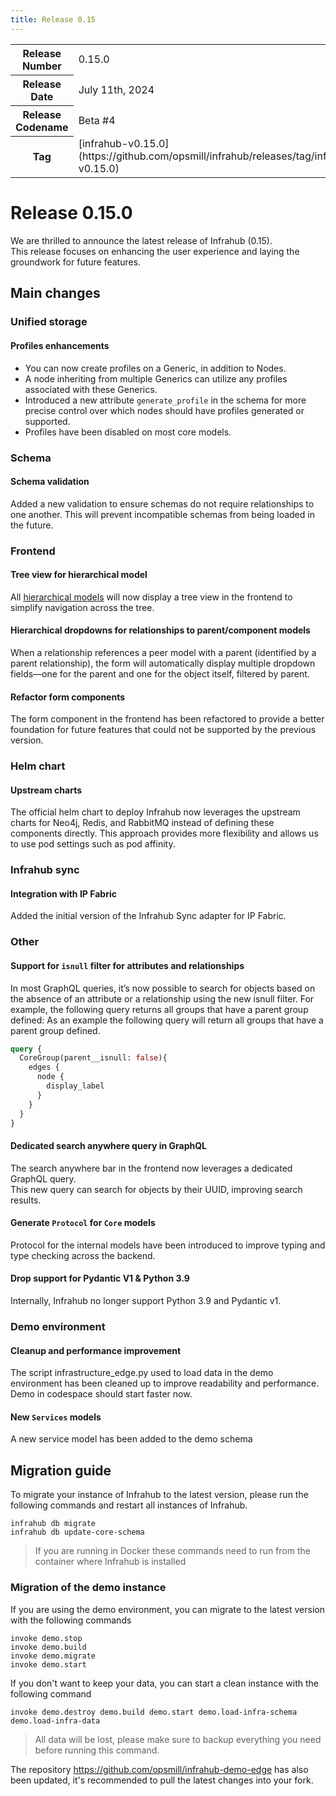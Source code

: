 ```yaml
---
title: Release 0.15
---
```

<table>
  <tbody>
    <tr>
      <th>Release Number</th>
      <td>0.15.0</td>
    </tr>
    <tr>
      <th>Release Date</th>
      <td>July 11th, 2024</td>
    </tr>
    <tr>
      <th>Release Codename</th>
      <td>Beta #4</td>
    </tr>
    <tr>
      <th>Tag</th>
      <td>[infrahub-v0.15.0](https://github.com/opsmill/infrahub/releases/tag/infrahub-v0.15.0)</td>
    </tr>
  </tbody>
</table>

# Release 0.15.0

We are thrilled to announce the latest release of Infrahub (0.15).  
This release focuses on enhancing the user experience and laying the groundwork for future features.

## Main changes

### Unified storage

#### Profiles enhancements

- You can now create profiles on a Generic, in addition to Nodes.
- A node inheriting from multiple Generics can utilize any profiles associated with these Generics.
- Introduced a new attribute `generate_profile` in the schema for more precise control over which nodes should have profiles generated or supported.
- Profiles have been disabled on most core models.

### Schema

#### Schema validation

Added a new validation to ensure schemas do not require relationships to one another. This will prevent incompatible schemas from being loaded in the future.

### Frontend

#### Tree view for hierarchical model

All [hierarchical models](https://docs.infrahub.app/topics/schema#hierarchical-mode) will now display a tree view in the frontend to simplify navigation across the tree.

#### Hierarchical dropdowns for relationships to parent/component models

When a relationship references a peer model with a parent (identified by a parent relationship), the form will automatically display multiple dropdown fields—one for the parent and one for the object itself, filtered by parent.

#### Refactor form components

The form component in the frontend has been refactored to provide a better foundation for future features that could not be supported by the previous version.

### Helm chart

#### Upstream charts

The official helm chart to deploy Infrahub now leverages the upstream charts for Neo4j, Redis, and RabbitMQ instead of defining these components directly. This approach provides more flexibility and allows us to use pod settings such as pod affinity.

### Infrahub sync

#### Integration with IP Fabric

Added the initial version of the Infrahub Sync adapter for IP Fabric.

### Other
<!-- vale off -->
#### Support for `isnull` filter for attributes and relationships

In most GraphQL queries, it’s now possible to search for objects based on the absence of an attribute or a relationship using the new isnull filter. For example, the following query returns all groups that have a parent group defined:
As an example the following query will return all groups that have a parent group defined.

```graphql
query {
  CoreGroup(parent__isnull: false){
    edges {
      node {
        display_label
      }
    }
  }
}
```
<!-- vale on -->

#### Dedicated search anywhere query in GraphQL

The search anywhere bar in the frontend now leverages a dedicated GraphQL query.  
This new query can search for objects by their UUID, improving search results.

#### Generate `Protocol` for `Core` models

Protocol for the internal models have been introduced to improve typing and type checking across the backend.

#### Drop support for Pydantic V1 & Python 3.9

Internally, Infrahub no longer support Python 3.9 and Pydantic v1.

### Demo environment

#### Cleanup and performance improvement

The script infrastructure_edge.py used to load data in the demo environment has been cleaned up to improve readability and performance. Demo in codespace should start faster now.

#### New `Services` models

A new service model has been added to the demo schema

## Migration guide

To migrate your instance of Infrahub to the latest version, please run the following commands and restart all instances of Infrahub.

<!-- vale off -->
```shell
infrahub db migrate
infrahub db update-core-schema
```
<!-- vale on -->

> If you are running in Docker these commands need to run from the container where Infrahub is installed

### Migration of the demo instance

If you are using the demo environment, you can migrate to the latest version with the following commands

```shell
invoke demo.stop
invoke demo.build
invoke demo.migrate
invoke demo.start
```

If you don't want to keep your data, you can start a clean instance with the following command

```shell
invoke demo.destroy demo.build demo.start demo.load-infra-schema demo.load-infra-data
```

> All data will be lost, please make sure to backup everything you need before running this command.

The repository https://github.com/opsmill/infrahub-demo-edge has also been updated, it's recommended to pull the latest changes into your fork.
